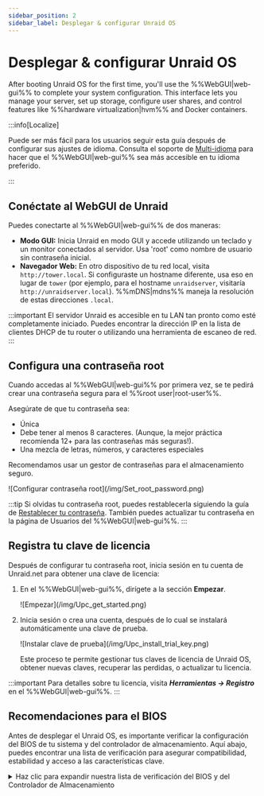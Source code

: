 ```yaml
---
sidebar_position: 2
sidebar_label: Desplegar & configurar Unraid OS
---
```


# Desplegar & configurar Unraid OS

After booting Unraid OS for the first time, you'll use the %%WebGUI|web-gui%% to complete your system configuration. This interface lets you manage your server, set up storage, configure user shares, and control features like %%hardware virtualization|hvm%% and Docker containers.

:::info\[Localize]

Puede ser más fácil para los usuarios seguir esta guía después de configurar sus ajustes de idioma. Consulta el soporte de [Multi-idioma](../../using-unraid-to/customize-your-experience/multi-language-support.mdx) para hacer que el %%WebGUI|web-gui%% sea más accesible en tu idioma preferido.

:::

## Conéctate al WebGUI de Unraid

Puedes conectarte al %%WebGUI|web-gui%% de dos maneras:

- **Modo GUI:** Inicia Unraid en modo GUI y accede utilizando un teclado y un monitor conectados al servidor. Usa 'root' como nombre de usuario sin contraseña inicial.
- **Navegador Web:** En otro dispositivo de tu red local, visita `http://tower.local`. Si configuraste un hostname diferente, usa eso en lugar de `tower` (por ejemplo, para el hostname `unraidserver`, visitaría `http://unraidserver.local`). %%mDNS|mdns%% maneja la resolución de estas direcciones `.local`.

:::important
El servidor Unraid es accesible en tu LAN tan pronto como esté completamente iniciado. Puedes encontrar la dirección IP en la lista de clientes DHCP de tu router o utilizando una herramienta de escaneo de red.
:::

## Configura una contraseña root

Cuando accedas al %%WebGUI|web-gui%% por primera vez, se te pedirá crear una contraseña segura para el %%root user|root-user%%.

Asegúrate de que tu contraseña sea:

- Única
- Debe tener al menos 8 caracteres. (Aunque, la mejor práctica recomienda 12+ para las contraseñas más seguras!).
- Una mezcla de letras, números, y caracteres especiales

Recomendamos usar un gestor de contraseñas para el almacenamiento seguro.

<div style={{ margin: 'auto', maxWidth: '300px'}}>
  ![Configurar contraseña root](/img/Set_root_password.png)
</div>

:::tip
Si olvidas tu contraseña root, puedes restablecerla siguiendo la guía de [Restablecer tu contraseña](../../system-administration/secure-your-server/user-management.mdx#reset-your-password). También puedes actualizar tu contraseña en la página de Usuarios del %%WebGUI|web-gui%%.
:::

## Registra tu clave de licencia

Después de configurar tu contraseña root, inicia sesión en tu cuenta de Unraid.net para obtener una clave de licencia:

1. En el %%WebGUI|web-gui%%, dirígete a la sección **Empezar**.

   <div style={{ margin: 'auto', maxWidth: '500px'}}>
     ![Empezar](/img/Upc_get_started.png)
   </div>

2. Inicia sesión o crea una cuenta, después de lo cual se instalará automáticamente una clave de prueba.

   <div style={{ margin: 'auto', maxWidth: '500px'}}>
     ![Instalar clave de prueba](/img/Upc_install_trial_key.png)
   </div>

   Este proceso te permite gestionar tus claves de licencia de Unraid OS, obtener nuevas claves, recuperar las perdidas, o actualizar tu licencia.

:::important
Para detalles sobre tu licencia, visita ***Herramientas → Registro*** en el %%WebGUI|web-gui%%.
:::

## Recomendaciones para el BIOS

Antes de desplegar el Unraid OS, es importante verificar la configuración del BIOS de tu sistema y del controlador de almacenamiento. Aquí abajo, puedes encontrar una lista de verificación para asegurar compatibilidad, estabilidad y acceso a las características clave.

<details>
  <summary>Haz clic para expandir nuestra lista de verificación del BIOS y del Controlador de Almacenamiento</summary>

  Una configuración adecuada del BIOS y del controlador de almacenamiento es vital para un despliegue estable de Unraid OS. Usa esta lista de verificación antes de tu primer inicio.

  ### Configuraciones Básicas

  ✅ Configura la memoria USB como el dispositivo de arranque principal.\
  ✅ Configura el controlador de almacenamiento en modo **%%AHCI|ahci%%** con conexiones SATA.\
  ✅ Establece el controlador en **%%HBA mode|hba-mode%%** (no **%%RAID|raid%%**).\
  ✅ Desactiva **Secure Boot** ya que no es compatible con Unraid OS.

  ### Configuraciones Avanzadas

  ✅ Habilita las características de **%%hardware virtualization|hvm%%** (por ej., **%%Intel VT-x|intel-vt-x%%** o **%%AMD-V|amd-v%%**) para **%%virtual machines (VMs)|vm%%**.\
  ✅ Habilita el soporte de **%%IOMMU|iommu%%** (Intel VT-d o AMD-Vi) para la asignación de dispositivos PCI a VMs.

  ### Consejos para Solucionar Problemas

  Si Unraid OS no se inicia, intenta:

  ✅ Ajustando el orden de arranque a: **Forced-FDD**, **USB-HDD**, **USB-ZIP**.\
  ✅ Deshabilitando el soporte USB 2.0/3.0.\
  ✅ Desactivando cualquier característica de Arranque Rápido.\
  ✅ Desactivando el soporte para teclado USB.

  Para más asistencia, visita el [foro de soporte general de Unraid](https://forums.unraid.net/).

  :::importante
  Muchas placas base limitan la selección de dispositivos de arranque a 12 discos duros. Si tu memoria USB se reconoce como un disco duro, es posible que no puedas arrancar desde ella después de instalar 12 discos duros físicos. Configura el BIOS para tratar la memoria USB como un dispositivo extraíble siempre que sea posible.

  Si se está utilizando una HBA adicional, puedes deshabilitar el soporte INT 13h para evitar que sus discos conectados aparezcan en la lista de dispositivos de arranque, ayudando a mantener el límite de 12 discos.
  :::
</details>
